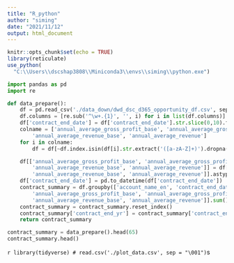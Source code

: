 ```yaml
---
title: "R_python"
author: "siming"
date: "2021/11/12"
output: html_document
---
```





```r
knitr::opts_chunk$set(echo = TRUE)
library(reticulate)
use_python(
  "C:\\Users\\dscshap3808\\Miniconda3\\envs\\siming\\python.exe")

```

```python
import pandas as pd
import re

def data_prepare():
    df = pd.read_csv('./data_down/dwd_dsc_d365_opportunity_df.csv', sep = '\001', encoding = 'utf_8_sig')
    df.columns = [re.sub('^\w+.{1}', '', i) for i in list(df.columns)]
    df['contract_end_date'] = df['contract_end_date'].str.slice(0,10).fillna(pd.NaT)
    colname = ['annual_average_gross_profit_base', 'annual_average_gross_profit',
        'annual_average_revenue_base', 'annual_average_revenue']
    for i in colname:
        df = df[~df.index.isin(df[i].str.extract('([a-zA-Z]+)').dropna().index)]

    df[['annual_average_gross_profit_base', 'annual_average_gross_profit',
        'annual_average_revenue_base', 'annual_average_revenue']] = df[['annual_average_gross_profit_base', 'annual_average_gross_profit',
        'annual_average_revenue_base', 'annual_average_revenue']].astype(float)
    df['contract_end_date'] = pd.to_datetime(df['contract_end_date'])
    contract_summary = df.groupby(['account_name_en', 'contract_end_date'])[[
        'annual_average_gross_profit_base', 'annual_average_gross_profit',
        'annual_average_revenue_base', 'annual_average_revenue']].sum()
    contract_summary = contract_summary.reset_index()
    contract_summary['contract_end_yr'] = contract_summary['contract_end_date'].astype(str).str.slice(0,4)
    return contract_summary

contract_summary = data_prepare().head(65)
contract_summary.head() 
```



```r
library(tidyverse)
# read.csv('./plot_data.csv', sep = "\001")
```s

